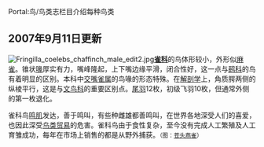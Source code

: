 Portal:鸟/鸟类志栏目介绍每种鸟类
==2007年9月11日更新==
[[File:Fringilla_coelebs_chaffinch_male_edit2.jpg|left]]'''[[雀科|雀科]]'''的鸟体形较小，外形似[[麻雀|麻雀]]。锥状[[喙|喙]]厚实有力，嘴峰隆起，上下嘴边缘平滑，闭合性好，这一点与[[鹀科|鹀科]]的鸟有着明显的区别。本科中[[交嘴雀属|交嘴雀属]]的鸟喙的形态特殊。在[[解剖学|解剖学]]上，角质腭两侧的纵棱平行，这是与[[文鸟科|文鸟科]]的重要区别点。[[羽毛|尾羽]]12枚，初级飞羽10枚，但通常外侧的第一枚退化。

雀科鸟[[鸣肌|鸣肌]]发达，善于鸣叫，有些种雌雄都善鸣叫，在世界各地深受人们的喜爱，也因此深受[[鸟类贸易|鸟类贸易]]的危害。雀科鸟由于食性复杂，至今没有完成人工繁殖及人工育雏成功，每年在市场上销售的都是从野外捕获。<span style="font-size:smaller;">（图：[[苍头燕雀|苍头燕雀]]）</span>